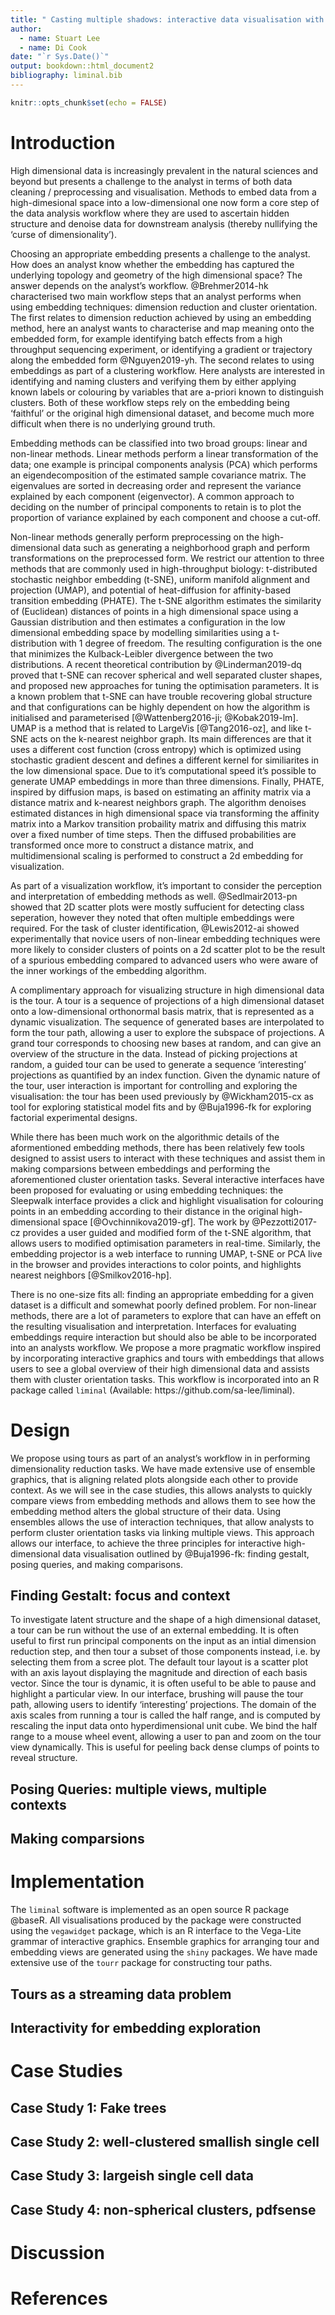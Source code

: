 ```yaml
---
title: " Casting multiple shadows: interactive data visualisation with tours and embeddings"
author:
  - name: Stuart Lee
  - name: Di Cook
date: "`r Sys.Date()`"
output: bookdown::html_document2
bibliography: liminal.bib
---
```


```r
knitr::opts_chunk$set(echo = FALSE)
```

<!--
- review of embedding algorithms, interactive graphics, tours
- technology
- design
- examples/benchmarks
  - Kevin moon
  - pdfsense
  - single cell
  - quick draw

https://jlmelville.github.io/smallvis/init.html#other_initialization_options

-->

# Introduction

High dimensional data is increasingly prevalent in the natural sciences and
beyond but presents a challenge to the analyst in terms of both data cleaning /
preprocessing and visualisation. Methods to embed data from a high-dimesional
space into a low-dimensional one now form a core step of the data analysis
workflow where they are used to ascertain hidden structure and denoise data for
downstream analysis (thereby nullifying the 'curse of dimensionality').

Choosing an appropriate embedding presents a challenge to the analyst. How does
an analyst know whether the embedding has captured the underlying topology and
geometry of the high dimensional space? The answer depends on the analyst's
workflow.  @Brehmer2014-hk characterised two main workflow steps that an
analyst performs when using embedding techniques: dimension reduction and
cluster orientation. The first relates to dimension reduction achieved by using
an embedding method, here an analyst wants to characterise and map meaning onto
the embedded form, for example identifying batch effects from a high throughput
sequencing experiment, or identifying a gradient or trajectory along the
embedded form @Nguyen2019-yh. The second relates to using embeddings as part of
a clustering workflow. Here analysts are interested in identifying and naming
clusters and verifying them by either applying known labels or colouring by
variables that are a-priori known to distinguish clusters. Both of these
workflow steps rely on the embedding being 'faithful' or the original high
dimensional dataset, and become much more difficult when there is no underlying
ground truth.

Embedding methods can be classified into two broad groups: linear and
non-linear methods. Linear methods perform a linear transformation of the data;
one example is principal components analysis (PCA) which performs an
eigendecomposition of the estimated sample covariance matrix. The eigenvalues
are sorted in decreasing order and represent the variance explained by each
component (eigenvector). A common approach to deciding on the number of
principal components to retain is to plot the proportion of variance explained
by each component and choose a cut-off.

Non-linear methods generally perform preprocessing on the high-dimensional data
such as generating a neighborhood graph and perform transformations on the
preprocessed form. We restrict our attention to three methods that are commonly
used in high-throughput biology: t-distributed stochastic neighbor embedding
(t-SNE), uniform manifold alignment and projection (UMAP), and potential of
heat-diffusion for affinity-based transition embedding (PHATE). The t-SNE
algorithm estimates the similarity of (Euclidean) distances of points in a high
dimensional space using a Gaussian distribution and then estimates a
configuration in the low dimensional embedding space by modelling similarities
using a t-distribution with 1 degree of freedom. The resulting configuration is
the one that minimizes the Kulback-Leibler divergence between the two
distributions. A recent theoretical contribution by @Linderman2019-dq proved
that t-SNE can recover spherical and well separated cluster shapes, and
proposed new approaches for tuning the optimisation parameters. It is a known
problem that t-SNE can have trouble recovering global structure and that
configurations can be highly dependent on how the algorithm is initialised and
parameterised [@Wattenberg2016-ji; @Kobak2019-lm]. UMAP is a method that is
related to LargeVis [@Tang2016-oz], and like t-SNE acts on the k-nearest
neighbor graph. Its main differences are that it uses a different cost function
(cross entropy) which is optimized using stochastic gradient descent and
defines a different kernel for similiarites in the low dimensional space. Due
to it's computational speed it's possible to generate UMAP embeddings in more
than three dimensions. Finally, PHATE, inspired by diffusion maps, is based on
estimating an affinity matrix via a distance matrix and k-nearest neighbors
graph. The algorithm denoises estimated distances in high dimensional space via
transforming the affinity matrix into a Markov transition probaility matrix and
diffusing this matrix over a fixed number of time steps. Then the diffused
probabilities are transformed once more to construct a distance matrix, and
multidimensional scaling is performed to construct a 2d embedding for
visualization.

As part of a visualization workflow, it's important to consider the perception
and interpretation of embedding methods as well. @Sedlmair2013-pn showed that
2D scatter plots were mostly suffucient for detecting class seperation, however
they noted that often multiple embeddings were required. For the task of
cluster identification, @Lewis2012-ai showed experimentally that novice users
of non-linear embedding techniques were more likely to consider clusters of
points on a 2d scatter plot to be the result of a spurious embedding compared
to advanced users who were aware of the inner workings of the embedding
algorithm.

A complimentary approach for visualizing structure in high dimensional data is
the tour. A tour is a sequence of projections of a high dimensional dataset
onto a low-dimensional orthonormal basis matrix, that is represented as a
dynamic visualization. The sequence of generated bases are interpolated to form
the tour path, allowing a user to explore the subspace of projections. A grand
tour corresponds to choosing new bases at random, and can give an overview of
the structure in the data. Instead of picking projections at random, a guided
tour can be used to generate a sequence 'interesting' projections as quantified
by an index function. Given the dynamic nature of the tour, user interaction is
important for controlling and exploring the visualisation: the tour has been
used previously by @Wickham2015-cx as tool for exploring statistical model fits
and by @Buja1996-fk for exploring factorial experimental designs.

While there has been much work on the algorithmic details of the aformentioned
embedding methods, there has been relatively few tools designed to assist users
to interact with these techniques and assist them in making comparsions between
embeddings and performing the aforementioned cluster orientation tasks. Several
interactive interfaces have been proposed for evaluating or using embedding
techniques: the Sleepwalk interface provides a click and highlight
visualisation for colouring points in an embedding according to their distance
in the original high-dimensional space [@Ovchinnikova2019-gf]. The work by
@Pezzotti2017-cz provides a user guided and modified form of the t-SNE
algorithm, that allows users to modified optimisation parameters in real-time.
Similarly, the embedding projector is a web interface to running UMAP, t-SNE or
PCA live in the browser and provides interactions to color points, and
highlights nearest neighbors [@Smilkov2016-hp].

There is no one-size fits all: finding an appropriate embedding for a given
dataset is a difficult and somewhat poorly defined problem. For non-linear
methods, there are a lot of parameters to explore that can have an effeft on
the resulting visualisation and interpretation. Interfaces for evaluating
embeddings require interaction but should also be able to be incorporated into
an analysts workflow. We propose a more pragmatic workflow inspired by
incorporating interactive graphics and tours with embeddings that allows users
to see a global overview of their high dimensional data and assists them with
cluster orientation tasks. This workflow is incorporated into an R package
called `liminal` (Available: https://github.com/sa-lee/liminal).

# Design

We propose using tours as part of an analyst's workflow in in performing
dimensionality reduction tasks. We have made extensive use of ensemble
graphics, that is aligning related plots alongside each other to provide
context. As we will see in the case studies, this allows analysts to quickly
compare views from embedding methods and allows them to see how the embedding
method alters the global structure of their data. Using ensembles allows the
use of interaction techniques, that allow analysts to perform cluster
orientation tasks via linking multiple views. This approach allows our
interface, to achieve the three principles for interactive high-dimensional
data visualisation outlined by @Buja1996-fk: finding gestalt, posing queries,
and making comparisons.

## Finding Gestalt: focus and context

To investigate latent structure and the shape of a high dimensional dataset, a
tour can be run without the use of an external embedding. It is often useful to
first run principal components on the input as an intial dimension reduction
step, and then tour a subset of those components instead, i.e. by selecting
them from a scree plot. The default tour layout is a scatter plot with an axis
layout displaying the magnitude and direction of each basis vector. Since the
tour is dynamic, it is often useful to be able to pause and highlight a
particular view. In our interface, brushing will pause the tour path, allowing
users to identify 'interesting' projections. The domain of the axis scales from
running a tour is called the half range, and is computed by rescaling the input
data onto hyperdimensional unit cube. We bind the half range to a mouse wheel
event, allowing a user to pan and zoom on the tour view dynamically. This is
useful for peeling back dense clumps of points to reveal structure.

## Posing Queries: multiple views, multiple contexts



## Making comparsions



# Implementation

The `liminal` software is implemented as an open source R package @baseR. All
visualisations produced by the package were constructed using the `vegawidget`
package, which is an R interface to the Vega-Lite grammar of interactive
graphics. Ensemble graphics for arranging tour and embedding views are
generated using the `shiny` packages. We have made extensive use of the `tourr`
package for constructing tour paths.

## Tours as a streaming data problem




## Interactivity for embedding exploration



# Case Studies


## Case Study 1: Fake trees

## Case Study 2: well-clustered smallish single cell

## Case Study 3: largeish single cell data

## Case Study 4: non-spherical clusters, pdfsense


# Discussion

# References

